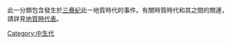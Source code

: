 此一分類包含發生於[[三疊紀|三疊紀]]此一地質時代的事件。有關時質時代和其之間的關連，請詳見[[地質時代表|地質時代表]]。
{{Commonscat|Triassic}}

[[Category:中生代|Category:中生代]]